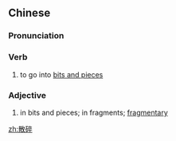 ==Chinese==
{{zh-forms}}

===Pronunciation===
{{zh-pron
|m=sǎnsuì
|cat=v,a
}}

===Verb===
{{zh-verb}}

# to go into [[bits and pieces]]

===Adjective===
{{zh-adj}}

# in bits and pieces; in fragments; [[fragmentary]]

[[zh:散碎]]